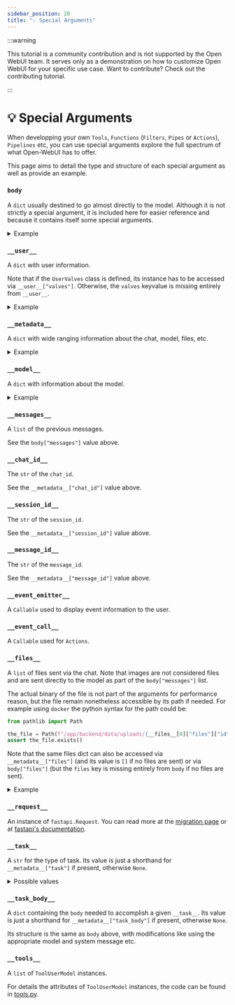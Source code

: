 ```yaml
---
sidebar_position: 20
title: "💡 Special Arguments"
---
```


:::warning

This tutorial is a community contribution and is not supported by the Open WebUI team. It serves only as a demonstration on how to customize Open WebUI for your specific use case. Want to contribute? Check out the contributing tutorial.

:::

# 💡 Special Arguments

When developping your own `Tools`, `Functions` (`Filters`, `Pipes` or `Actions`), `Pipelines` etc, you can use special arguments explore the full spectrum of what Open-WebUI has to offer.

This page aims to detail the type and structure of each special argument as well as provide an example.

### `body`

A `dict` usually destined to go almost directly to the model. Although it is not strictly a special argument, it is included here for easier reference and because it contains itself some special arguments.

<details>
<summary>Example</summary>

```json

{
  "stream": true,
  "model": "my-cool-model",
  # lowercase string with - separated words: this is the ID of the model
  "messages": [
    {
      "role": "user",
      "content": [
        {
          "type": "text",
          "text": "What is in this picture?"
        },
        {
          "type": "image_url",
          "image_url": {
            "url": "data:image/png;base64,iVBORw0KGgoAAAANSUhEUgAAAdYAAAGcCAYAAABk2YF[REDACTED]"
            # Images are passed as base64 encoded data
          }
        }
      ]
    },
    {
      "role": "assistant",
      "content": "The image appears to be [REDACTED]"
    },
  ],
  "features": {
    "image_generation": false,
    "code_interpreter": false,
    "web_search": false
  },
  "stream_options": {
    "include_usage": true
  },
  "metadata": "[The exact same dict as __metadata__]",
  "files": "[The exact same list as __files__]"
}

```

</details>

### `__user__`

A `dict` with user information.

Note that if the `UserValves` class is defined, its instance has to be accessed via `__user__["valves"]`. Otherwise, the `valves` keyvalue is missing entirely from `__user__`.

<details>
<summary>Example</summary>

```json
{
  "id": "xxxxxxxx-xxxx-xxxx-xxxx-xxxxxxxxxxxx",
  "email": "cheesy_dude@openwebui.com",
  "name": "Patrick",
  "role": "user",
  # role can be either `user` or `admin`
  "valves": "[the UserValve instance]"
}
```

</details>

### `__metadata__`

A `dict` with wide ranging information about the chat, model, files, etc.

<details>
<summary>Example</summary>

```json
{
  "user_id": "xxxxxxxx-xxxx-xxxx-xxxx-xxxxxxxxxxxx",
  "chat_id": "xxxxxxxx-xxxx-xxxx-xxxx-xxxxxxxxxxxx",
  "message_id": "xxxxxxxx-xxxx-xxxx-xxxx-xxxxxxxxxxxx",
  "session_id": "xxxxxxxxxxxxxxxxxxxx",
  "tool_ids": null,
  # tool_ids is a list of str.
  "tool_servers": [],
  "files": "[Same as in body['files']]",
  # If no files are given, the files key exists in __metadata__ and its value is []
  "features": {
    "image_generation": false,
    "code_interpreter": false,
    "web_search": false
  },
  "variables": {
    "{{USER_NAME}}": "cheesy_username",
    "{{USER_LOCATION}}": "Unknown",
    "{{CURRENT_DATETIME}}": "2025-02-02 XX:XX:XX",
    "{{CURRENT_DATE}}": "2025-02-02",
    "{{CURRENT_TIME}}": "XX:XX:XX",
    "{{CURRENT_WEEKDAY}}": "Monday",
    "{{CURRENT_TIMEZONE}}": "Europe/Berlin",
    "{{USER_LANGUAGE}}": "en-US"
  },
  "model": "[The exact same dict as __model__]",
  "direct": false,
  "function_calling": "native",
  "type": "user_response",
  "interface": "open-webui"
}

```

</details>

### `__model__`

A `dict` with information about the model.

<details>
<summary>Example</summary>

```json
{
  "id": "my-cool-model",
  "name": "My Cool Model",
  "object": "model",
  "created": 1746000000,
  "owned_by": "openai",
  # either openai or ollama
  "info": {
      "id": "my-cool-model",
      "user_id": "xxxxxxxx-xxxx-xxxx-xxxx-xxxxxxxxxxxx",
      "base_model_id": "gpt-4o",
      # this is the name of model that the model endpoint serves
      "name": "My Cool Model",
      "params": {
      "system": "You are my best assistant. You answer [REDACTED]",
      "function_calling": "native"
      # custom options appear here, for example "Top K"
      },
      "meta": {
      "profile_image_url": "/static/favicon.png",
      "description": "Description of my-cool-model",
      "capabilities": {
          "vision": true,
          "usage": true,
          "citations": true
      },
      "position": 17,
      "tags": [
          {
          "name": "for_friends"
          },
          {
          "name": "vision_enabled"
          }
      ],
      "suggestion_prompts": null
      },
      "access_control": {
      "read": {
          "group_ids": [],
          "user_ids": []
      },
      "write": {
          "group_ids": [],
          "user_ids": []
      }
      },
      "is_active": true,
      "updated_at": 1740000000,
      "created_at": 1740000000
  },
  "preset": true,
  "actions": [],
  "tags": [
      {
          "name": "for_friends"
      },
      {
          "name": "vision_enabled"
      }
  ]
}

```

</details>

### `__messages__`

A `list` of the previous messages.

See the `body["messages"]` value above.

### `__chat_id__`

The `str` of the `chat_id`.

See the `__metadata__["chat_id"]` value above.

### `__session_id__`

The `str` of the `session_id`.

See the `__metadata__["session_id"]` value above.

### `__message_id__`

The `str` of the `message_id`.

See the `__metadata__["message_id"]` value above.

### `__event_emitter__`

A `Callable` used to display event information to the user.

### `__event_call__`

A `Callable` used for `Actions`.

### `__files__`

A `list` of files sent via the chat. Note that images are not considered files and are sent directly to the model as part of the `body["messages"]` list.

The actual binary of the file is not part of the arguments for performance reason, but the file remain nonetheless accessible by its path if needed. For example using `docker` the python syntax for the path could be:

```python
from pathlib import Path

the_file = Path(f"/app/backend/data/uploads/{__files__[0]["files"]["id"]}_{__files__[0]["files"]["filename"]}")
assert the_file.exists()
```

Note that the same files dict can also be accessed via `__metadata__["files"]` (and its value is `[]` if no files are sent) or via `body["files"]` (but the `files` key is missing entirely from `body` if no files are sent).

<details>
<summary>Example</summary>

```json

[
  {
    "type": "file",
    "file": {
      "id": "xxxxxxxx-xxxx-xxxx-xxxx-xxxxxxxxxxxx",
      "filename": "Napoleon - Wikipedia.pdf",
      "user_id": "xxxxxxxx-xxxx-xxxx-xxxx-xxxxxxxxxxxx",
      "hash": "xxxxxxxxxxxxxxxxxxxxxxxxxxxxxxxxxxxxxxxxxxxxxxxxxxxxxxxxxxxxxxxx",
      "data": {
        "content": "Napoleon - Wikipedia\n\n\nNapoleon I\n\nThe Emperor Napoleon in His Study at the\nTuileries, 1812\n\nEmperor of the French\n\n1st reign 18 May 1804 – 6 April 1814\n\nSuccessor Louis XVIII[a]\n\n2nd reign 20 March 1815 – 22 June 1815\n\nSuccessor Louis XVIII[a]\n\nFirst Consul of the French Republic\n\nIn office\n13 December 1799 – 18 May 1804\n\nBorn Napoleone Buonaparte\n15 August 1769\nAjaccio, Corsica, Kingdom of\nFrance\n\nDied 5 May 1821 (aged 51)\nLongwood, Saint Helena\n\nBurial 15 December 1840\nLes Invalides, Paris\n\nNapoleon\nNapoleon Bonaparte[b] (born Napoleone\nBuonaparte;[1][c] 15 August 1769 – 5 May 1821), later\nknown [REDACTED]",
        # The content value is the output of the document parser, the above example is with Tika as a document parser
      },
      "meta": {
        "name": "Napoleon - Wikipedia.pdf",
        "content_type": "application/pdf",
        "size": 10486578,
        # in bytes, here about 10Mb
        "data": {},
        "collection_name": "file-96xxxxxx-xxxx-xxxx-xxxx-xxxxxxxxxxxx"
        # always begins by 'file'
      },
      "created_at": 1740000000,
      "updated_at": 1740000000
    },
    "id": "xxxxxxxx-xxxx-xxxx-xxxx-xxxxxxxxxxxx",
    "url": "/api/v1/files/xxxxxxxx-xxxx-xxxx-xxxx-xxxxxxxxxxxx",
    "name": "Napoleon - Wikipedia.pdf",
    "collection_name": "file-96xxxxxx-xxxx-xxxx-xxxx-xxxxxxxxxxxx"
    "status": "uploaded",
    "size": 10486578,
    "error": "",
    "itemId": "xxxxxxxx-xxxx-xxxx-xxxx-xxxxxxxxxxxx"
    # itemId is not the same as file["id"]
  }
]

```

</details>

### `__request__`

An instance of `fastapi.Request`. You can read more at the [migration page](/docs/features/plugin/migration/index.mdx) or at [fastapi's documentation](https://fastapi.tiangolo.com/reference/request/).

### `__task__`

A `str` for the type of task. Its value is just a shorthand for `__metadata__["task"]` if present, otherwise `None`.

<details>
<summary>Possible values</summary>

```json

[
    "title_generation",
    "tags_generation",
    "emoji_generation",
    "query_generation",
    "image_prompt_generation",
    "autocomplete_generation",
    "function_calling",
    "moa_response_generation"
]
```

</details>

### `__task_body__`

A `dict` containing the `body` needed to accomplish a given `__task__`. Its value is just a shorthand for `__metadata__["task_body"]` if present, otherwise `None`.

Its structure is the same as `body` above, with modifications like using the appropriate model and system message etc.

### `__tools__`

A `list` of `ToolUserModel` instances.

For details the attributes of `ToolUserModel` instances, the code can be found in [tools.py](https://github.com/open-webui/open-webui/blob/main/backend/open_webui/models/tools.py).

